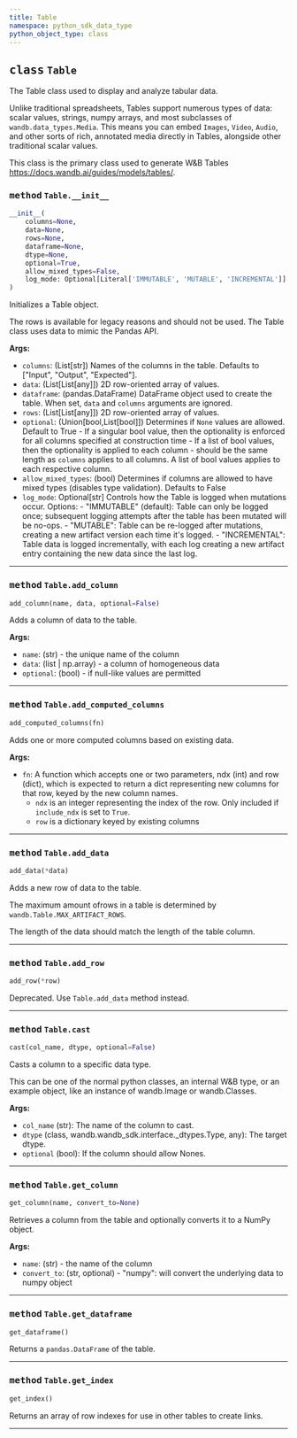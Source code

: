 ```yaml
---
title: Table
namespace: python_sdk_data_type
python_object_type: class
---
```


<Card title="View the source code" href="https://github.com/wandb/wandb/blob/main/wandb/sdk/data_types/table.py" icon="github"/>




## <kbd>class</kbd> `Table`
The Table class used to display and analyze tabular data. 

Unlike traditional spreadsheets, Tables support numerous types of data: scalar values, strings, numpy arrays, and most subclasses of `wandb.data_types.Media`. This means you can embed `Images`, `Video`, `Audio`, and other sorts of rich, annotated media directly in Tables, alongside other traditional scalar values. 

This class is the primary class used to generate W&B Tables https://docs.wandb.ai/guides/models/tables/. 

### <kbd>method</kbd> `Table.__init__`

```python
__init__(
    columns=None,
    data=None,
    rows=None,
    dataframe=None,
    dtype=None,
    optional=True,
    allow_mixed_types=False,
    log_mode: Optional[Literal['IMMUTABLE', 'MUTABLE', 'INCREMENTAL']] = 'IMMUTABLE'
)
```

Initializes a Table object. 

The rows is available for legacy reasons and should not be used. The Table class uses data to mimic the Pandas API. 



**Args:**
 
 - `columns`:  (List[str]) Names of the columns in the table.  Defaults to ["Input", "Output", "Expected"]. 
 - `data`:  (List[List[any]]) 2D row-oriented array of values. 
 - `dataframe`:  (pandas.DataFrame) DataFrame object used to create the table.  When set, `data` and `columns` arguments are ignored. 
 - `rows`:  (List[List[any]]) 2D row-oriented array of values. 
 - `optional`:  (Union[bool,List[bool]]) Determines if `None` values are allowed. Default to True 
        - If a singular bool value, then the optionality is enforced for all  columns specified at construction time 
        - If a list of bool values, then the optionality is applied to each  column - should be the same length as `columns`  applies to all columns. A list of bool values applies to each respective column. 
 - `allow_mixed_types`:  (bool) Determines if columns are allowed to have mixed types  (disables type validation). Defaults to False 
 - `log_mode`:  Optional[str] Controls how the Table is logged when mutations occur.  Options: 
        - "IMMUTABLE" (default): Table can only be logged once; subsequent  logging attempts after the table has been mutated will be no-ops. 
        - "MUTABLE": Table can be re-logged after mutations, creating  a new artifact version each time it's logged. 
        - "INCREMENTAL": Table data is logged incrementally, with each log creating  a new artifact entry containing the new data since the last log. 




---

### <kbd>method</kbd> `Table.add_column`

```python
add_column(name, data, optional=False)
```

Adds a column of data to the table. 



**Args:**
 
 - `name`:  (str) - the unique name of the column 
 - `data`:  (list | np.array) - a column of homogeneous data 
 - `optional`:  (bool) - if null-like values are permitted 

---

### <kbd>method</kbd> `Table.add_computed_columns`

```python
add_computed_columns(fn)
```

Adds one or more computed columns based on existing data. 



**Args:**
 
 - `fn`:  A function which accepts one or two parameters, ndx (int) and  row (dict), which is expected to return a dict representing  new columns for that row, keyed by the new column names. 
    - `ndx` is an integer representing the index of the row. Only included if `include_ndx`  is set to `True`. 
    - `row` is a dictionary keyed by existing columns 

---

### <kbd>method</kbd> `Table.add_data`

```python
add_data(*data)
```

Adds a new row of data to the table. 

The maximum amount ofrows in a table is determined by `wandb.Table.MAX_ARTIFACT_ROWS`. 

The length of the data should match the length of the table column. 

---

### <kbd>method</kbd> `Table.add_row`

```python
add_row(*row)
```

Deprecated. Use `Table.add_data` method instead. 

---


### <kbd>method</kbd> `Table.cast`

```python
cast(col_name, dtype, optional=False)
```

Casts a column to a specific data type. 

This can be one of the normal python classes, an internal W&B type, or an example object, like an instance of wandb.Image or wandb.Classes. 



**Args:**
 
 - `col_name` (str):  The name of the column to cast. 
 - `dtype` (class, wandb.wandb_sdk.interface._dtypes.Type, any):  The  target dtype. 
 - `optional` (bool):  If the column should allow Nones. 

---


### <kbd>method</kbd> `Table.get_column`

```python
get_column(name, convert_to=None)
```

Retrieves a column from the table and optionally converts it to a NumPy object. 



**Args:**
 
 - `name`:  (str) - the name of the column 
 - `convert_to`:  (str, optional) 
        - "numpy": will convert the underlying data to numpy object 

---

### <kbd>method</kbd> `Table.get_dataframe`

```python
get_dataframe()
```

Returns a `pandas.DataFrame` of the table. 

---

### <kbd>method</kbd> `Table.get_index`

```python
get_index()
```

Returns an array of row indexes for use in other tables to create links. 

---

